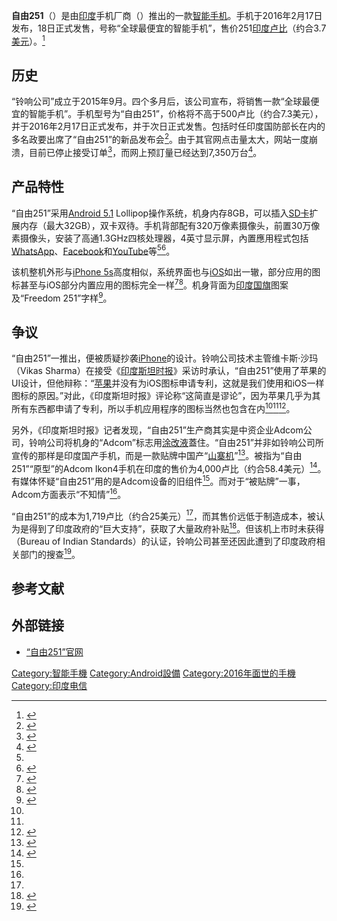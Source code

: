{{noteTA
|1=zh-hans:涂改液;zh-hk:塗改液;zh-tw:修正液;
}}
{{Infobox mobile phone
| name         = 自由251<br>Freedom 251
| codename     =
| logo         =
| logosize     =
| image        = Freedom251image.jpg
| imagesize    =
| alt          = 
| caption      = 
| brand        = 
| manufacturer = {{le|铃响公司|Ringing Bells Private Limited}}
| slogan       = Experience the Freedom<ref>{{cite web|url=http://www.freedom251.com/|title=官方网站}}</ref><br>（体验自由）
| series       = 
| modelnumber  = 
| networks     = [[2.5G|2.5G]]、[[3G|3G]]、[[HSUPA|HSUPA]]
| released     =
| available    = {{IND}}：{{Start date|2016|02|18}}
| discontinued =
| unitssold    = 
| unitsshipped = 
| predecessor  = 
| successor    = 
| related      = 
| type         = 
| form         = 平板式手机
| size         =
| weight       = {{convert|130|g|oz|abbr=on}}
| os           = [[Android_5.1|Android 5.1]]
| soc          = 
| cpu          = [[高通|高通]]四核1.3GHz CPU
| gpu          = 
| memory       = 1GB RAM
| storage      = 8GB
| memory_card  = [[microSD|microSD]]（最多32GB）
| battery      = 1450mAh锂离子电池
| input        = 
| display      = {{convert|4.0|in|mm|abbr=on}}
| ext_display  = 
| rear_camera  = 320万像素
| front_camera = 30万像素
| sound        =
| connectivity = [[Wi-Fi|Wi-Fi]]<br>[[蓝牙|Bluetooth 3.0]]<br>[[USB_2.0|USB 2.0]]<br>[[DLNA|DLNA]]<br>{{tsl|en|Generic Access Network||UMA}}
| other        = 
| sar          = 
| hac          = 
| website      = {{URL|http://www.freedom251.com/}}
| references   = 
}}
'''自由251'''（{{lang-en|Freedom 251}}）是由[[印度|印度]]手机厂商{{le|铃响公司|Ringing Bells Private Limited}}（{{lang-en|Ringing Bells Private Limited}}）推出的一款[[智能手机|智能手机]]。手机于2016年2月17日发布，18日正式发售，号称“全球最便宜的智能手机”，售价251[[印度卢比|印度卢比]]（约合3.7[[美元|美元]]）。<ref name="凤凰网0221">{{cite web|url=http://tech.ifeng.com/a/20160221/41553247_0.shtml|title=八一八只卖24元的印度智能机 原来是贴牌机？|publisher=凤凰网|accessdate=2016-02-21|date=2016-02-21}}</ref>

==历史==
“铃响公司”成立于2015年9月。四个多月后，该公司宣布，将销售一款“全球最便宜的智能手机”。手机型号为“自由251”，价格将不高于500卢比（约合7.3美元），并于2016年2月17日正式发布，并于次日正式发售。包括时任印度国防部长在内的多名政要出席了“自由251”的新品发布会<ref>{{cite web|url=http://sz.people.com.cn/n2/2016/0218/c202846-27761950.html|title=印度“铃响公司”48元智能手机“自由251”揭秘|publisher=人民网|agency=北京晚报|accessdate=2016-02-21|date=2016-02-18}}</ref>。由于其官网点击量太大，网站一度崩溃，目前已停止接受订单<ref>{{cite web|url=http://it.21cn.com/itnews/a/2016/0219/17/30640004.shtml|title=印度推4美元手机 订购网站已崩溃|publisher=21CN|agency=蓝鲸TMT网|accessdate=2016-02-21|date=2016-02-19|archiveurl=https://web.archive.org/web/20160220101338/http://it.21cn.com/itnews/a/2016/0219/17/30640004.shtml|archivedate=2016-02-20|deadurl=yes}}</ref>，而网上预訂量已经达到7,350万台<ref name="sohu0221">{{cite web|url=http://mt.sohu.com/20160221/n438010514.shtml|title=世界最便宜智能手机成本160元 需求太多预定结束|publisher=搜狐|agency=新鲜事网|accessdate=2016-02-21|date=2016-02-21}}</ref>。

==产品特性==
“自由251”采用[[Android_5.1|Android 5.1]] Lollipop操作系统，机身内存8GB，可以插入[[SD卡|SD卡]]扩展内存（最大32GB），双卡双待。手机背部配有320万像素摄像头，前置30万像素摄像头，安装了高通1.3GHz四核处理器，4英寸显示屏，內置應用程式包括[[WhatsApp|WhatsApp]]、[[Facebook|Facebook]]和[[YouTube|YouTube]]等<ref name="凤凰网0221"/><ref name="腾讯0219">{{cite web|url=http://digi.tech.qq.com/a/20160219/043125.htm|title=印度24元智能手机遭质疑：真的还是假的？|publisher=腾讯|agency=Databoy|accessdate=2016-02-21|date=2016-02-19}}</ref>。

该机整机外形与[[iPhone_5s|iPhone 5s]]高度相似，系统界面也与[[iOS|iOS]]如出一辙，部分应用的图标甚至与iOS部分内置应用的图标完全一样<ref name="HT0219">{{cite web|url=http://www.hindustantimes.com/tech/copyright-infringement-india-s-rs-251-smartphone-is-riddled-with-issues/story-3DrgODgrvjhnGcO07uIB4M.html|title=Everything that is wrong with Freedom 251, world’s cheapest smartphone|publisher=[[印度斯坦时报|Hindustan Times]]|author=Pranav Dixit|accessdate=2016-02-21|date=2016-02-19}}</ref><ref name="HT0220">{{cite web|url=http://www.hindustantimes.com/tech/fake-in-india-freedom-251-makers-justify-copying-apple-s-designs/story-6RprZRlktYx34YDsIDCKOJ.html?utm_source=LI&utm_medium=also-read|title=Fake In India: Makers of Freedom 251 justify copying Apple designs|publisher=Hindustan Times|author=Pranav Dixit|accessdate=2016-02-21|date=2016-02-20}}</ref>。机身背面为[[印度国旗|印度国旗]]图案及“Freedom 251”字样<ref name="India0219">{{cite web|url=http://www.india.com/news/india/freedom-251-is-rebranded-version-of-adcom-ikon-4-chinese-smartphone-sold-under-make-in-india-garb-957662/|title=Freedom 251 is rebranded version of Adcom Ikon 4; Chinese smartphone sold under ‘Make in India’ garb?|publisher=India.com|author=Mohammed Uzair Shaikh|accessdate=2016-02-21|date=2016-02-19}}</ref>。

==争议==
“自由251”一推出，便被质疑抄袭[[iPhone|iPhone]]的设计。铃响公司技术主管维卡斯·沙玛（Vikas Sharma）在接受《[[印度斯坦时报|印度斯坦时报]]》采访时承认，“自由251”使用了苹果的UI设计，但他辩称：“[[苹果公司|苹果]]并没有为iOS图标申请专利，这就是我们使用和iOS一样图标的原因。”对此，《印度斯坦时报》评论称“这简直是谬论”，因为苹果几乎为其所有东西都申请了专利，所以手机应用程序的图标当然也包含在内<ref name="腾讯0219"/><ref name="HT0220"/><ref>{{cite web|url=http://world.huanqiu.com/exclusive/2016-02/8570206.html|title=印度24元智能手机商承认山寨苹果技术 辩称对方无专利|publisher=环球网|author=张文君|accessdate=2016-02-21|date=2016-02-19}}</ref>。

另外，《印度斯坦时报》记者发现，“自由251”生产商其实是中资企业Adcom公司，铃响公司将机身的“Adcom”标志用[[涂改液|涂改液]]蓋住。“自由251”并非如铃响公司所宣传的那样是印度国产手机，而是一款贴牌中国产“[[山寨机|山寨机]]”<ref>{{cite web|url=http://www.dailymail.co.uk/indiahome/indianews/article-3455245/Smartphone-sellers-brand-Freedom-251-fake-Chinese-iPhone-replica.html|title=Smartphone sellers say Freedom 251 is a 'fake' Chinese iPhone replica?|publisher=[[每日邮报|Daily Mail]]|author=ANANTH KRISHNAN|accessdate=2016-02-21|date=2016-02-19}}</ref>。被指为“自由251”“原型”的Adcom Ikon4手机在印度的售价为4,000卢比（约合58.4美元）<ref>{{cite web|url=http://zeenews.india.com/business/news/technology/is-freedom-251-really-the-chinese-adcom-ikon4_1857141.html|title=Is Freedom 251 really the Chinese Adcom Ikon4?|publisher=Zee News|accessdate=2016-02-21|date=2016-02-19}}</ref>。有媒体怀疑“自由251”用的是Adcom设备的旧组件<ref name="腾讯0219"/>。而对于“被贴牌”一事，Adcom方面表示“不知情”<ref name="India0219"/>。

“自由251”的成本为1,719卢比（约合25美元）<ref name="sohu0221"/>，而其售价远低于制造成本，被认为是得到了印度政府的“巨大支持”，获取了大量政府补贴<ref>{{cite web|url=http://www.ithome.com/html/android/207371.htm|title=印度24元智能手机背后：疯狂补贴砸出来的最低价|publisher=IT之家|agency=动点科技|author=liupeng|accessdate=2016-02-21|date=2016-02-19|deadurl=yes|archiveurl=https://web.archive.org/web/20160221084414/http://www.ithome.com/html/android/207371.htm|archivedate=2016-02-21}}</ref>。但该机上市时未获得{{le|印度标准局|Bureau of Indian Standards}}（Bureau of Indian Standards）的认证，铃响公司甚至还因此遭到了印度政府相关部门的搜查<ref>{{cite web|url=http://www.miscw.com/income-tax-department-raids-ringing-bells-noida-office-in-connection-with-freedom-251-smartphone-4065.html|title=Income Tax department raids Ringing Bells' Noida office in connection with Freedom 251 Smartphone|publisher=Miscw|accessdate=2016-03-16|date=2016-02-19}}</ref>。

==参考文献==
{{reflist|2}}

==外部链接==
*[http://www.freedom251.com “自由251”官网]

[[Category:智能手機|Category:智能手機]]
[[Category:Android設備|Category:Android設備]]
[[Category:2016年面世的手機|Category:2016年面世的手機]]
[[Category:印度电信|Category:印度电信]]